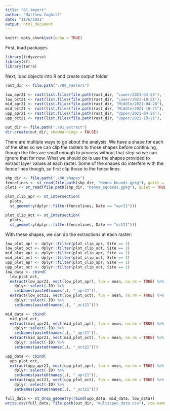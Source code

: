 ```yaml
---
title: "01_import"
author: "Matthew Coghill"
date: "11/6/2021"
output: html_document
---
```


```r
knitr::opts_chunk$set(echo = TRUE)
```

First, load packages

```r

library(tidyverse)
library(sf)
library(terra)

```

Next, load objects into R and create output folder

```r

rast_dir <- file.path("./00_rasters")

low_apr21 <- rast(list.files(file.path(rast_dir, "Lower/2021-04-26"), full.names = TRUE))
low_oct21 <- rast(list.files(file.path(rast_dir, "Lower/2021-10-21"), full.names = TRUE))
mid_apr21 <- rast(list.files(file.path(rast_dir, "Middle/2021-04-26"), full.names = TRUE))
mid_oct21 <- rast(list.files(file.path(rast_dir, "Middle/2021-10-21"), full.names = TRUE))
upp_apr21 <- rast(list.files(file.path(rast_dir, "Upper/2021-04-26"), full.names = TRUE))
upp_oct21 <- rast(list.files(file.path(rast_dir, "Upper/2021-10-21"), full.names = TRUE))

out_dir <- file.path("./01_extract")
dir.create(out_dir, showWarnings = FALSE)

```

There are multiple ways to go about the analysis. We have a shape for each of the sites so we can clip the rasters to those shapes before continuing, though the files are small enough to process without that step so we can ignore that for now. What we should do is use the shapes provided to extract layer values at each raster. Some of the shapes do interfere with the fence lines though, so first clip those to the fence lines.

```r

shp_dir <- file.path("./00_shapes")
fencelines <- st_read(file.path(shp_dir, "Kenna_bounds.gpkg"), quiet = TRUE)
plots <- st_read(file.path(shp_dir, "Kenna_squares.gpkg"), quiet = TRUE)

plot_clip_apr <- st_intersection(
  plots, 
  st_geometry(dplyr::filter(fencelines, Date == "apr21")))

plot_clip_oct <- st_intersection(
  plots, 
  st_geometry(dplyr::filter(fencelines, Date == "oct21")))

```

With these shapes, we can do the extractions at each raster:

```r

low_plot_apr <- dplyr::filter(plot_clip_apr, Site == 3)
low_plot_oct <- dplyr::filter(plot_clip_oct, Site == 3)
mid_plot_apr <- dplyr::filter(plot_clip_apr, Site == 2)
mid_plot_oct <- dplyr::filter(plot_clip_oct, Site == 2)
upp_plot_apr <- dplyr::filter(plot_clip_apr, Site == 1)
upp_plot_oct <- dplyr::filter(plot_clip_oct, Site == 1)
low_data <- cbind(
  low_plot_oct,
  extract(low_apr21, vect(low_plot_apr), fun = mean, na.rm = TRUE) %>% 
    dplyr::select(-ID) %>% 
    setNames(paste0(names(.), "_apr21")),
  extract(low_oct21, vect(low_plot_oct), fun = mean, na.rm = TRUE) %>% 
    dplyr::select(-ID) %>% 
    setNames(paste0(names(.), "_oct21")))

mid_data <- cbind(
  mid_plot_oct,
  extract(mid_apr21, vect(mid_plot_apr), fun = mean, na.rm = TRUE) %>% 
    dplyr::select(-ID) %>% 
    setNames(paste0(names(.), "_apr21")),
  extract(mid_apr21, vect(mid_plot_oct), fun = mean, na.rm = TRUE) %>% 
    dplyr::select(-ID) %>% 
    setNames(paste0(names(.), "_oct21")))

upp_data <- cbind(
  upp_plot_oct,
  extract(upp_apr21, vect(upp_plot_apr), fun = mean, na.rm = TRUE) %>% 
    dplyr::select(-ID) %>% 
    setNames(paste0(names(.), "_apr21")),
  extract(upp_oct21, vect(upp_plot_oct), fun = mean, na.rm = TRUE) %>% 
    dplyr::select(-ID) %>% 
    setNames(paste0(names(.), "_oct21")))

full_data <- st_drop_geometry(rbind(upp_data, mid_data, low_data))
write.csv(full_data, file.path(out_dir, "multispec_data.csv"), row.names = FALSE)

```
